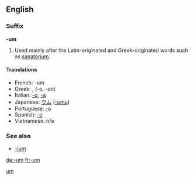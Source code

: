 ==English==

===Suffix===
'''-um'''

#Used mainly after the Latin-originated and Greek-originated words such as [[sanatorium]].

====Translations====
*French: -um
*Greek: [[ ]], [[ ]] (-o, -on)
*Italian: [[-o]], [[-a]]
*Japanese: [[ウム]] ([[-umu]])
*Portuguese: [[-o]]
*Spanish: [[-o]]
*Vietnamese: n/a

===See also===
* [[-ium]]

[[da:-um]]
[[fr:-um]]

[[Category:English suffixes|um]]